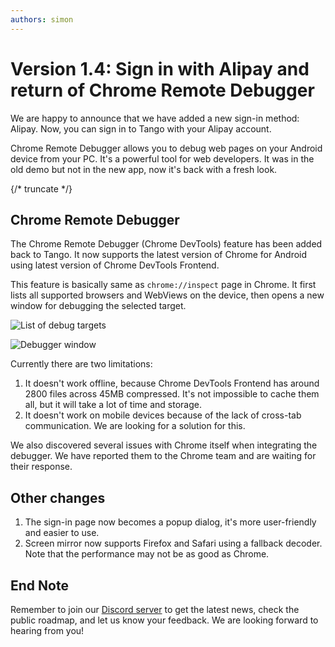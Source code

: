 ```yaml
---
authors: simon
---
```


# Version 1.4: Sign in with Alipay and return of Chrome Remote Debugger

<head>
  <meta name="fediverse:creator" content="@yumechan@mastodon.social">
</head>

We are happy to announce that we have added a new sign-in method: Alipay. Now, you can sign in to Tango with your Alipay account.

Chrome Remote Debugger allows you to debug web pages on your Android device from your PC. It's a powerful tool for web developers. It was in the old demo but not in the new app, now it's back with a fresh look.

{/* truncate */}

## Chrome Remote Debugger

The Chrome Remote Debugger (Chrome DevTools) feature has been added back to Tango. It now supports the latest version of Chrome for Android using latest version of Chrome DevTools Frontend.

This feature is basically same as `chrome://inspect` page in Chrome. It first lists all supported browsers and WebViews on the device, then opens a new window for debugging the selected target.

![List of debug targets](list.png)

![Debugger window](debugger.png)

Currently there are two limitations:

1. It doesn't work offline, because Chrome DevTools Frontend has around 2800 files across 45MB compressed. It's not impossible to cache them all, but it will take a lot of time and storage.
2. It doesn't work on mobile devices because of the lack of cross-tab communication. We are looking for a solution for this.

We also discovered several issues with Chrome itself when integrating the debugger. We have reported them to the Chrome team and are waiting for their response.

## Other changes

1. The sign-in page now becomes a popup dialog, it's more user-friendly and easier to use.
2. Screen mirror now supports Firefox and Safari using a fallback decoder. Note that the performance may not be as good as Chrome.

## End Note

Remember to join our [Discord server](https://discord.gg/26k3ttC2PN) to get the latest news, check the public roadmap, and let us know your feedback. We are looking forward to hearing from you!
